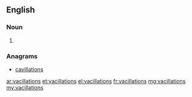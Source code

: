 ==English==

===Noun===
{{head|en}}

# {{plural of|vacillation}}

===Anagrams===
* [[cavillations#English|cavillations]]

[[ar:vacillations]]
[[et:vacillations]]
[[el:vacillations]]
[[fr:vacillations]]
[[mg:vacillations]]
[[my:vacillations]]